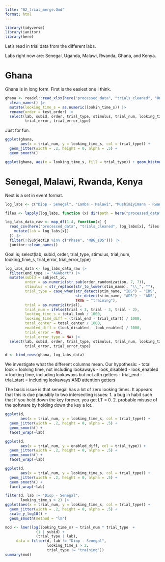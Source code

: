 ```yaml
---
title: "02_trial_merge.Qmd"
format: html
---
```



```r
library(tidyverse)
library(janitor)
library(here)
```

Let's read in trial data from the different labs. 

Labs right now are: Senegal, Uganda, Malawi, Rwanda, Ghana, and Kenya. 

# Ghana

Ghana is in long form. First is the easiest one I think. 

```r
ghana <- readxl::read_xlsx(here("processed_data", "trials_cleaned", "Omane - Ghana.xlsx")) |>
  clean_names() |>
  mutate(looking_time_s = as.numeric(lookin_time_s)) |>
  rename(order = test_order) |>
  select(lab, subid, order, trial_type, stimulus, trial_num, looking_time_s, 
         trial_error, trial_error_type) 
```

Just for fun. 

```r
ggplot(ghana, 
       aes(x = trial_num, y = looking_time_s, col = trial_type)) + 
  geom_jitter(width = .2, height = 0, alpha = .5) + 
  geom_smooth()
```

```r
ggplot(ghana, aes(x = looking_time_s, fill = trial_type)) + geom_histogram(binwidth = 1)
```


# Senegal, Malawi, Rwanda, Kenya

Next is a set in event format. 

```r
log_labs <- c("Diop - Senegal", "Lamba - Malawi", "Mushimiyimana - Rwanda", "Ziedler - Kenya")

files <- lapply(log_labs, function (x) dir(path = here("processed_data", "trials_cleaned", x)))

log_labs_data_raw <- map_df(1:4, function(x) {
  read_csv(here("processed_data", "trials_cleaned", log_labs[x], files[x])) |>
    mutate(lab = log_labs[x])
  }) |>
  filter(!(SubjectID %in% c("Phase", "MBG_IDS"))) |>
  janitor::clean_names()
```
Goal is; select(lab, subid, order, trial_type, stimulus, trial_num, looking_time_s, 
         trial_error, trial_error_type) 

```r
log_labs_data <- log_labs_data_raw |>
  filter(end_type != "AGAbort") |>
  mutate(subid = subject_id, 
         order = as.numeric(str_sub(order_randomization, 7, 7)), 
         stimulus = str_replace(str_to_lower(stim_name), "\\_", ""), 
         trial_type = case_when(str_detect(stim_name, "IDS") ~ "IDS", 
                                str_detect(stim_name, "ADS") ~ "ADS", 
                                TRUE ~ "training"), 
         trial = as.numeric(trial), 
         trial_num = ifelse(trial < 3, trial - 3, trial - 2), 
         looking_time_s = total_look / 1000, 
         looking_time_diff = (trial_end - trial_start) / 1000, 
         total_center = total_center / 1000, 
         enabled_diff = (look_disabled - look_enabled) / 1000,
         trial_error = NA, 
         trial_error_type = NA) |>
  select(lab, subid, order, trial_type, stimulus, trial_num, looking_time_s, looking_time_diff, total_center, enabled_diff,
         trial_error, trial_error_type) 
```


```r
d <- bind_rows(ghana, log_labs_data)
```

We investigate what the different columns mean. Our hypothesis:
- total look = looking time, not including lookaways
- look_disabled - look_enabled = looking time, including lookaways but not attn getters
- trial_end - trial_start = including lookaways AND attention getters

The basic issue is that senegal has a lot of zero looking times. It appears that this is due plausibly to two intersecting issues:
1. a bug in habit such that if you hold down the key forever, you get LT = 0.
2. probable misuse of the software by holding down the key a lot. 

```r
ggplot(d, 
       aes(x = trial_num, y = looking_time_s, col = trial_type)) + 
  geom_jitter(width = .2, height = 0, alpha = .5) + 
  geom_smooth() + 
  facet_wrap(~lab)

ggplot(d, 
       aes(x = trial_num, y = enabled_diff, col = trial_type)) + 
  geom_jitter(width = .2, height = 0, alpha = .5) + 
  geom_smooth() + 
  facet_wrap(~lab)

```
```r
ggplot(d, 
       aes(x = trial_num, y = looking_time_s, col = trial_type)) + 
  geom_jitter(width = .2, height = 0, alpha = .5) + 
  geom_smooth() + 
  facet_wrap(~lab)
```

```r
filter(d, lab != "Diop - Senegal", 
       looking_time_s > 2) |>
ggplot(aes(x = trial_num, y = looking_time_s, col = trial_type)) + 
  geom_jitter(width = .2, height = 0, alpha = .5) + 
  scale_y_log10() + 
  geom_smooth(method = "lm")
```

```r
mod <- lmer(log(looking_time_s) ~ trial_num * trial_type  + 
              (1 | subid) + 
              (trial_type | lab), 
     data = filter(d, lab != "Diop - Senegal", 
                   looking_time_s > 2, 
                   trial_type != "training"))
summary(mod)
```

